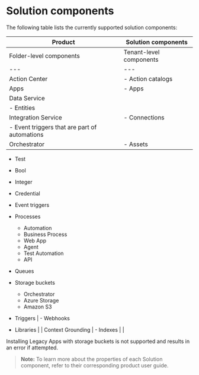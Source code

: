 # Solution components

The following table lists the currently supported solution components:

| Product | Solution components |
| --- | --- |
| Folder-level components | Tenant-level components |
| --- | --- |
| Action Center | - Action catalogs |  |
| Apps | - Apps |  |
| Data Service |  | - Choice sets
- Entities |
| Integration Service | - Connections
- Event triggers that are part of automations |  |
| Orchestrator | - Assets


  - Test
  - Bool
  - Integer
  - Credential
- Event triggers
- Processes


  - Automation
  - Business Process
  - Web App
  - Agent
  - Test Automation
  - API
- Queues
- Storage buckets


  - Orchestrator
  - Azure Storage
  - Amazon S3
- Triggers | - Webhooks
- Libraries |
| Context Grounding | - Indexes |  |

 Installing Legacy Apps with storage buckets is not supported and results in an error if attempted.

> **Note:** To learn more about the properties of each Solution component, refer to their corresponding product user guide.

